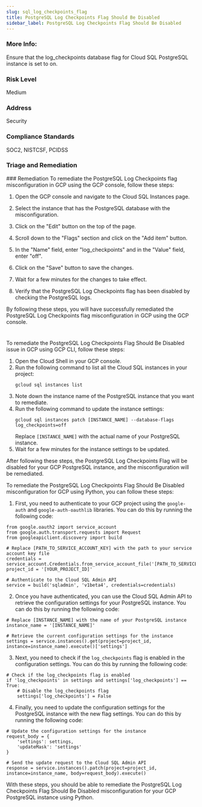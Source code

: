 ```yaml
---
slug: sql_log_checkpoints_flag
title: PostgreSQL Log Checkpoints Flag Should Be Disabled
sidebar_label: PostgreSQL Log Checkpoints Flag Should Be Disabled
---
```


### More Info:

Ensure that the log_checkpoints database flag for Cloud SQL PostgreSQL instance is set to on.

### Risk Level

Medium

### Address

Security

### Compliance Standards

SOC2, NISTCSF, PCIDSS

### Triage and Remediation
<Tabs>
<Tab title='Remediation'>
### Remediation

<AccordionGroup>
<Accordion title='Using Console' defaultOpen='true'>
To remediate the PostgreSQL Log Checkpoints flag misconfiguration in GCP using the GCP console, follow these steps:

1. Open the GCP console and navigate to the Cloud SQL Instances page.

2. Select the instance that has the PostgreSQL database with the misconfiguration.

3. Click on the "Edit" button on the top of the page.

4. Scroll down to the "Flags" section and click on the "Add item" button.

5. In the "Name" field, enter "log_checkpoints" and in the "Value" field, enter "off".

6. Click on the "Save" button to save the changes.

7. Wait for a few minutes for the changes to take effect.

8. Verify that the PostgreSQL Log Checkpoints flag has been disabled by checking the PostgreSQL logs.

By following these steps, you will have successfully remediated the PostgreSQL Log Checkpoints flag misconfiguration in GCP using the GCP console.

#
</Accordion>

<Accordion title='Using CLI'>
To remediate the PostgreSQL Log Checkpoints Flag Should Be Disabled issue in GCP using GCP CLI, follow these steps:

1. Open the Cloud Shell in your GCP console.
2. Run the following command to list all the Cloud SQL instances in your project:
   ```
   gcloud sql instances list
   ```
3. Note down the instance name of the PostgreSQL instance that you want to remediate.
4. Run the following command to update the instance settings:
   ```
   gcloud sql instances patch [INSTANCE_NAME] --database-flags log_checkpoints=off
   ```
   Replace `[INSTANCE_NAME]` with the actual name of your PostgreSQL instance.
5. Wait for a few minutes for the instance settings to be updated.

After following these steps, the PostgreSQL Log Checkpoints Flag will be disabled for your GCP PostgreSQL instance, and the misconfiguration will be remediated.
</Accordion>

<Accordion title='Using Python'>
To remediate the PostgreSQL Log Checkpoints Flag Should Be Disabled misconfiguration for GCP using Python, you can follow these steps:

1. First, you need to authenticate to your GCP project using the `google-auth` and `google-auth-oauthlib` libraries. You can do this by running the following code:

```
from google.oauth2 import service_account
from google.auth.transport.requests import Request
from googleapiclient.discovery import build

# Replace [PATH_TO_SERVICE_ACCOUNT_KEY] with the path to your service account key file
credentials = service_account.Credentials.from_service_account_file('[PATH_TO_SERVICE_ACCOUNT_KEY]')
project_id = '[YOUR_PROJECT_ID]'

# Authenticate to the Cloud SQL Admin API
service = build('sqladmin', 'v1beta4', credentials=credentials)
```

2. Once you have authenticated, you can use the Cloud SQL Admin API to retrieve the configuration settings for your PostgreSQL instance. You can do this by running the following code:

```
# Replace [INSTANCE_NAME] with the name of your PostgreSQL instance
instance_name = '[INSTANCE_NAME]'

# Retrieve the current configuration settings for the instance
settings = service.instances().get(project=project_id, instance=instance_name).execute()['settings']
```

3. Next, you need to check if the `log_checkpoints` flag is enabled in the configuration settings. You can do this by running the following code:

```
# Check if the log_checkpoints flag is enabled
if 'log_checkpoints' in settings and settings['log_checkpoints'] == True:
    # Disable the log_checkpoints flag
    settings['log_checkpoints'] = False
```

4. Finally, you need to update the configuration settings for the PostgreSQL instance with the new flag settings. You can do this by running the following code:

```
# Update the configuration settings for the instance
request_body = {
    'settings': settings,
    'updateMask': 'settings'
}

# Send the update request to the Cloud SQL Admin API
response = service.instances().patch(project=project_id, instance=instance_name, body=request_body).execute()
```

With these steps, you should be able to remediate the PostgreSQL Log Checkpoints Flag Should Be Disabled misconfiguration for your GCP PostgreSQL instance using Python.
</Accordion>

</AccordionGroup>
</Tab>
</Tabs>

